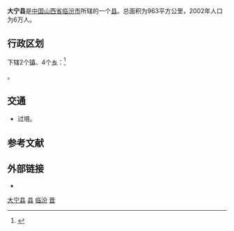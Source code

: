 {{Redirect2|大寧縣|旧称大寧縣的四川（現屬重慶）地名|巫溪縣}}
{{Infobox China County
|Belong = [[山西省|山西省]][[临汾市|临汾市]]
}}

'''大宁县'''是[[中国|中国]][[山西省|山西省]][[临汾市|临汾市]]所辖的一个[[县|县]]。总面积为963平方公里，2002年人口为6万人。

== 行政区划 ==
{{PAGENAMEBASE}}下辖2个[[行政建制镇|镇]]、4个[[乡_(中华人民共和国)|乡]]：<ref>{{PRC admin/ref sgc|14/10/30/000/000}}</ref>

{{PRC admin/children|14/10/30/000/000}}。

== 交通 ==
* {{中国国道名|209}}过境。

== 参考文献 ==
{{reflist}}

== 外部链接 ==
* {{Official website|http://www.daning.gov.cn/|name=大宁县人民政府门户网站}}

{{大宁县行政区划}}
{{临汾市行政区划}}
{{山西行政区划}}
{{国家级贫困县|前}}

[[Category:大宁县|]]
[[Category:临汾区县市|县]]
[[Category:山西省县份|临汾]]
[[Category:原国家级贫困县|晋]]